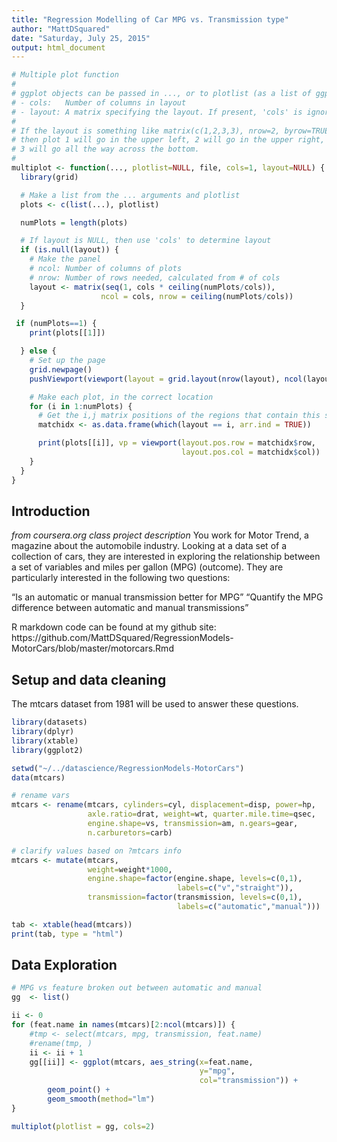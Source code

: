```yaml
---
title: "Regression Modelling of Car MPG vs. Transmission type"
author: "MattDSquared"
date: "Saturday, July 25, 2015"
output: html_document
---
```


```r
# Multiple plot function
#
# ggplot objects can be passed in ..., or to plotlist (as a list of ggplot objects)
# - cols:   Number of columns in layout
# - layout: A matrix specifying the layout. If present, 'cols' is ignored.
#
# If the layout is something like matrix(c(1,2,3,3), nrow=2, byrow=TRUE),
# then plot 1 will go in the upper left, 2 will go in the upper right, and
# 3 will go all the way across the bottom.
#
multiplot <- function(..., plotlist=NULL, file, cols=1, layout=NULL) {
  library(grid)

  # Make a list from the ... arguments and plotlist
  plots <- c(list(...), plotlist)

  numPlots = length(plots)

  # If layout is NULL, then use 'cols' to determine layout
  if (is.null(layout)) {
    # Make the panel
    # ncol: Number of columns of plots
    # nrow: Number of rows needed, calculated from # of cols
    layout <- matrix(seq(1, cols * ceiling(numPlots/cols)),
                    ncol = cols, nrow = ceiling(numPlots/cols))
  }

 if (numPlots==1) {
    print(plots[[1]])

  } else {
    # Set up the page
    grid.newpage()
    pushViewport(viewport(layout = grid.layout(nrow(layout), ncol(layout))))

    # Make each plot, in the correct location
    for (i in 1:numPlots) {
      # Get the i,j matrix positions of the regions that contain this subplot
      matchidx <- as.data.frame(which(layout == i, arr.ind = TRUE))

      print(plots[[i]], vp = viewport(layout.pos.row = matchidx$row,
                                      layout.pos.col = matchidx$col))
    }
  }
}
```

## Introduction
_from coursera.org class project description_
You work for Motor Trend, a magazine about the automobile industry. Looking at a data set of a collection of cars, they are interested in exploring the relationship between a set of variables and miles per gallon (MPG) (outcome). They are particularly interested in the following two questions:

"Is an automatic or manual transmission better for MPG"
"Quantify the MPG difference between automatic and manual transmissions"

R markdown code can be found at my github site: https://github.com/MattDSquared/RegressionModels-MotorCars/blob/master/motorcars.Rmd

## Setup and data cleaning

The mtcars dataset from 1981 will be used to answer these questions. 

```r
library(datasets)
library(dplyr)
library(xtable)
library(ggplot2)

setwd("~/../datascience/RegressionModels-MotorCars")
data(mtcars)

# rename vars
mtcars <- rename(mtcars, cylinders=cyl, displacement=disp, power=hp, 
                 axle.ratio=drat, weight=wt, quarter.mile.time=qsec, 
                 engine.shape=vs, transmission=am, n.gears=gear, 
                 n.carburetors=carb)
```

```r
# clarify values based on ?mtcars info
mtcars <- mutate(mtcars,
                 weight=weight*1000,
                 engine.shape=factor(engine.shape, levels=c(0,1), 
                                     labels=c("v","straight")),
                 transmission=factor(transmission, levels=c(0,1),
                                     labels=c("automatic","manual")))
```

```r
tab <- xtable(head(mtcars))
print(tab, type = "html")
```

## Data Exploration

```r
# MPG vs feature broken out between automatic and manual
gg  <- list()

ii <- 0
for (feat.name in names(mtcars)[2:ncol(mtcars)]) {
    #tmp <- select(mtcars, mpg, transmission, feat.name)
    #rename(tmp, )
    ii <- ii + 1
    gg[[ii]] <- ggplot(mtcars, aes_string(x=feat.name, 
                                          y="mpg", 
                                          col="transmission")) +
        geom_point() + 
        geom_smooth(method="lm") 
}

multiplot(plotlist = gg, cols=2)
```